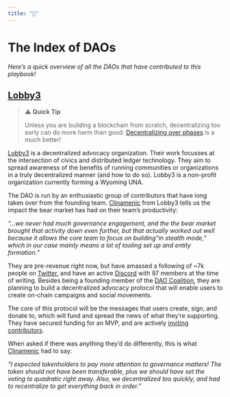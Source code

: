 ```yaml
---
title: "📕"
---
```


# The Index of DAOs {-}

*Here's a quick overview of all the DAOs that have contributed to this playbook!*

## [Lobby3](https://www.lobby3.org) {-}
>⚠️ **Quick Tip**
>
>Unless you are building a blockchain from scratch, decentralizing too early can do more harm than good. [Decentralizing over phases](https://a16zcrypto.com/content/article/progressive-decentralization-crypto-product-management/) is a much better!
>

[Lobby3](https://www.lobby3.org/) is a decentralized advocacy organization. Their work focusses at the intersection of civics and distributed ledger technology. They aim to spread awareness of the benefits of running communities or organizations in a truly decentralized manner (and how to do so). Lobby3 is a non-profit organization currently forming a Wyoming UNA.

The DAO is run by an enthusiastic group of contributors that have long taken over from the founding team. [Clinamenic](https://twitter.com/clinamenic) from Lobby3 tells us the impact the bear market has had on their team’s productivity: 

*“…we never had much governance engagement, and the the bear market brought that activity down even further, but that actually worked out well because it allows the core team to focus on building "in stealth mode," which in our case mainly means a lot of tooling set up and entity formation.”*

They are pre-revenue right now, but have amassed a following of ~7k people on [Twitter](https://twitter.com/Lobby3_DAO), and have an active [Discord](https://discord.gg/FbAGZswa9u) with 97 members at the time of writing. Besides being a founding member of the [DAO Coalition](https://twitter.com/daocoalition), they are planning to build a decentralized advocacy protocol that will enable users to create on-chain campaigns and social movements. 

The core of this protocol will be the messages that users create, sign, and donate to, which will fund and spread the news of what they’re supporting. They have secured funding for an MVP, and are actively [inviting contributors](https://www.lobby3.org/about/become-a-member).

When asked if there was anything they’d do differently, this is what [Clinamenic](https://twitter.com/clinamenic) had to say: 

*“I expected tokenholders to pay more attention to governance matters! The token should not have been transferable, plus we should have set the voting to quadratic right away. Also, we decentralized too quickly, and had to recentralize to get everything back in order.”*

<!--- the symmetrical --->

<!--- kokonut network --->
